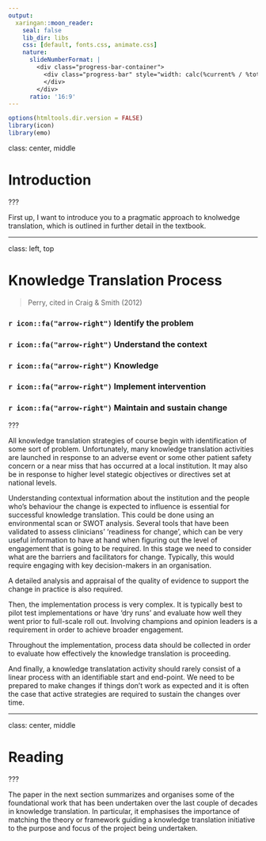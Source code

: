 ```yaml
---
output:
  xaringan::moon_reader:
    seal: false
    lib_dir: libs
    css: [default, fonts.css, animate.css]
    nature:
      slideNumberFormat: |
        <div class="progress-bar-container">
          <div class="progress-bar" style="width: calc(%current% / %total% * 100%);">
          </div>
        </div>
      ratio: '16:9'
---
```


```r
options(htmltools.dir.version = FALSE)
library(icon)
library(emo)
```

class:  center, middle

# Introduction

???

First up, I want to introduce you to a pragmatic approach to knolwedge translation, which is outlined in further detail in the textbook. 

---


class:  left, top

# Knowledge Translation Process
> Perry, cited in Craig & Smith (2012)


### `r icon::fa("arrow-right")` Identify the problem

### `r icon::fa("arrow-right")` Understand the context


### `r icon::fa("arrow-right")` Knowledge

### `r icon::fa("arrow-right")` Implement intervention

### `r icon::fa("arrow-right")` Maintain and sustain change



???



All knowledge translation strategies of course begin with identification of some sort of problem. Unfortunately, many knowledge translation activities are launched in response to an adverse event or some other patient safety concern or a near miss that has occurred at a local institution. It may also be in response to higher level stategic objectives or directives set at national levels.

Understanding contextual information about the institution and the people who's behaviour the change is expected to influence is essential for successful knowledge translation. This could be done using an environmental scan or SWOT analysis. Several tools that have been validated to assess clinicians' 'readiness for change', which can be very useful information to have at hand when figuring out the level of engagement that is going to be required. In this stage we need to consider what are the barriers and facilitators for change. Typically, this would require engaging with key decision-makers in an organisation.

A detailed analysis and appraisal of the quality of evidence to support the change in practice is also required. 

Then, the implementation process is very complex. It is typically best to pilot test implementations or have 'dry runs' and evaluate how well they went prior to full-scale roll out. Involving champions and opinion leaders is a requirement in order to achieve broader engagement.

Throughout the implementation, process data should be collected in order to evaluate how effectively the knowledge translation is proceeding. 

And finally, a knowledge translatation activity should rarely consist of a linear process with an identifiable start and end-point. We need to be prepared to make changes if things don't work as expected and it is often the case that active strategies are required to sustain the changes over time. 


---


class:  center, middle

# Reading

???

The paper in the next section summarizes and organises some of the foundational work that has been undertaken over the last couple of decades in knowledge translation. In particular, it emphasises the importance of matching the theory or framework guiding a knowledge translation initiative to the purpose and focus of the project being undertaken. 